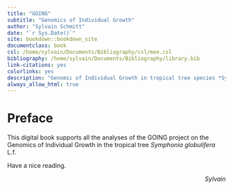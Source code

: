 ```yaml
--- 
title: "GOING"
subtitle: "Genomics of Individual Growth"
author: "Sylvain Schmitt"
date: "`r Sys.Date()`"
site: bookdown::bookdown_site
documentclass: book
csl: /home/sylvain/Documents/Bibliography/csl/mee.csl
bibliography: /home/sylvain/Documents/Bibliography/library.bib
link-citations: yes
colorlinks: yes
description: "Genomic of Individual Growth in tropical tree species *Symphonia globulifera*."
always_allow_html: true
---
```



# Preface {-}

This digital book supports all the analyses of the GOING project on the Genomics of Individual Growth in the tropical tree *Symphonia globulifera* L.f.


Have a nice reading.

<div align="right">  *Sylvain*

